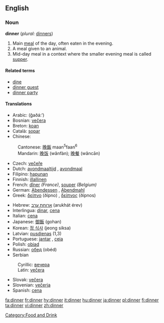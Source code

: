 ==English==

{{rank|sit|considerable|private|768|dinner|command|etc.|broke}}

===Noun===
'''dinner''' (''plural:'' [[dinners]])

# Main [[meal]] of the day, often eaten in the evening.
# A meal given to an animal.
# Mid-day meal in a context where the smaller evening meal is called [[supper]].

====Related terms====
*[[dine]]
*[[dinner guest]]
*[[dinner party]]

====Translations====
{{top}}
*Arabic: {{ARchar|[[غذاء]]}} (ğaðá:’)
*Bosnian: [[večera#Bosnian|večera]] {{f}}
*Breton: [[koan]] {{f}}
*Català: [[sopar]] {{m}}
*Chinese:
:Cantonese: [[晚飯]] maan<sup>5</sup>faan<sup>6</sup>
:Mandarin: [[晚饭]] (wănfàn); [[晚餐]] (wăncān)
*Czech: [[večeře]]
*Dutch: [[avondmaaltijd]] {{m}}, [[avondmaal]] {{n}}
*Filipino: [[hapunan]]
*Finnish: [[illallinen]]
*French: [[dîner]] ''(France)'', [[souper]] ''(Belgium)''
*German: [[Abendessen]] {{n}}, [[Abendmahl]] {{n}}
*Greek: [[δείπνο]] (ðípno) {{n}}, [[δείπνος]] (ðípnos) {{m}}
{{mid}}
*Hebrew: [[ארוחת ערב]] (arukhát érev) {{n}}
*Interlingua: [[dinar]], [[cena]]
*Italian: [[cena]] {{f}}
*Japanese: [[御飯]] (gohan)
*Korean: [[정 식사]] (jeong siksa)
*Latvian: [[pusdienas]] {{f}} {{p}} (1,3)
*Portuguese: [[jantar]] {{m}}, [[ceia]] {{f}}
*Polish: [[obiad]] {{m}}
*Russian: [[обед]] (obéd) {{m}}
*Serbian
:Cyrillic: [[вечера#Serbian|вечера]] {{f}}
:Latin: [[večera#Serbian|večera]] {{f}}
*Slovak: [[večera#Slovak|večera]] {{f}}
*Slovenian: [[večerja]] {{f}}
*Spanish: [[cena]] {{f}}
{{bottom}}

[[Category:Food and Drink]]

[[fa:dinner]]
[[fr:dinner]]
[[hy:dinner]]
[[it:dinner]]
[[hu:dinner]]
[[ja:dinner]]
[[pl:dinner]]
[[fi:dinner]]
[[ta:dinner]]
[[vi:dinner]]
[[zh:dinner]]